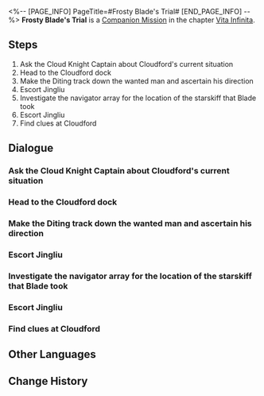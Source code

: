<%-- [PAGE_INFO]
PageTitle=#Frosty Blade's Trial#
[END_PAGE_INFO] --%>
{{Stub|Dialogue, characters, and location(s)}}
{{Mission Infobox
|id            = 2020314
|title         = 
|image         = Mission Frosty Blade's Trial.png
|type          = Companion
|event_name    = 
|chapter       = Vita Infinita (Companion Mission Chapter)
|requirements  = 
|summary       = <!--official mission summary from Fate's Atlas-->
|characters    = <!--characters that appear in this mission-->
|startLocation = <!--location as it intially appears on the mission screen-->
|world         = <!--i.e. Penacony-->
|area          = <!--i.e. A Child's Dream-->
|prev          = 
|next          = 
|exp           = 
|credits       = 
|stellarJade   = 
|other         = 
}}
'''Frosty Blade's Trial''' is a [[Companion Mission]] in the chapter [[Vita Infinita (Companion Mission Chapter)|Vita Infinita]].

==Steps==
# Ask the Cloud Knight Captain about Cloudford's current situation
# Head to the Cloudford dock
# Make the Diting track down the wanted man and ascertain his direction
# Escort Jingliu
# Investigate the navigator array for the location of the starskiff that Blade took
# Escort Jingliu
# Find clues at Cloudford

<!--
==Gameplay Notes==

--><!--
==Trial Character==

-->
==Dialogue==
{{Stub Dialogue}}
===Ask the Cloud Knight Captain about Cloudford's current situation===
{{Mission Description|type=companion|location=<!--to be added-->|When the general called the prisoner, Blade, to court, I knew. The Shackling Prison would never be able to trap someone like him. He looks at everyone as if they were all as dead as those in a cemetery. It was a look that only assassins who have been macerating in death can give... His prison break was for a certain goal. What can it be?<br />The hunt for Blade stopped at Cloudford. The general is busy with official matters, as his retainer, I should take part of this responsibility for him.}}
{{Dialogue Start}}
:{{tx}}
{{Dialogue End}}

===Head to the Cloudford dock===
{{Mission Description|type=companion|location=<!--to be added-->|update|O Yanqing, you had not considered one thing. If the wanted man wants a starskiff, he needs only to find the navigator array at the dock to check records of starskiffs. As for what he did at Cloudford, what does it matter?}}
{{Dialogue Start}}
:{{tx}}
{{Dialogue End}}

===Make the Diting track down the wanted man and ascertain his direction===
{{Mission Description|type=companion|location=<!--to be added-->|update|In the process of searching in Cloudford, I found several Mara-struck corpses. The wounds left on the bodies were not caused by Cloud Knight weapons... If my deduction is accurate, the wanted man would have escaped from a nearby dock.}}
{{Dialogue Start}}
:{{tx}}
{{Dialogue End}}

===Escort Jingliu===
{{Mission Description|type=companion|location=<!--to be added-->|update|When I follow the sword marks, a lady was trapped by several Mara-struck monsters. Odd, with the Cloud Knights locking the port, why are there travelers being stuck here? She would be in danger traveling alone, I should escort her to safety before completing my mission. It's a shame that her eyes are covered with a black cloth, so she won't be able to see my graceful swordsmanship.}}
{{Dialogue Start}}
:{{tx}}
{{Dialogue End}}

===Investigate the navigator array for the location of the starskiff that Blade took===
{{Mission Description|type=companion|location=<!--to be added-->|update|This Stellaron crisis is evidently puppeteered by someone. The villain I accosted along the way could control abominations! Thankfully, my swordplay is adequate to dispatch them all. What was interesting, is the lady could tell who I am just from listening to the sound of my sword-wielding. After checking the navigator array, I have to test her.}}
{{Dialogue Start}}
:{{tx}}
{{Dialogue End}}

===Escort Jingliu===
{{Mission Description|type=companion|location=<!--to be added-->|update|When I follow the sword marks, a lady was trapped by several Mara-struck monsters. Odd, with the Cloud Knights locking the port, why are there travelers being stuck here? She would be in danger traveling alone, I should escort her to safety before completing my mission. It's a shame that her eyes are covered with a black cloth, so she won't be able to see my graceful swordsmanship.}}
{{Dialogue Start}}
:{{tx}}
{{Dialogue End}}

===Find clues at Cloudford===
{{Mission Description|type=companion|location=<!--to be added-->|update|No one could ingress or egress the Xianzhou ship without a starskiff. A wanted person would only linger here to hijack a starskiff to escape, so he would have left behind clues. But as the only Xianzhou opening to the cast expanse, Cloudford contains more than thousands of belongings of visitors. You can't check them out one by one, can you?}}
{{Dialogue Start}}
:{{tx}}
{{Dialogue End}}

==Other Languages==
{{Other Languages
|en   = Frosty Blade's Trial
|zhs  = 霜刃一试
|zht  = 霜刃一試
|ja   = 霜刃一試し
|ko   = 서늘한 칼날의 시련
|es   = Una investigación afilada
|fr   = Épreuve de la lame du givre
|ru   = Испытание ледяного клинка
|th   = บททดสอบแห่งคมดาบน้ำแข็ง
|vi   = Thử Thách Lưỡi Băng
|de   = Prüfung der Frostklinge
|id   = Percobaan Pedang Salju
|pt   = Teste da Lâmina Glacial
}}

==Change History==
{{Change History|1.1}}
